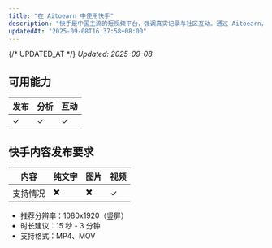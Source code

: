 ```yaml
---
title: "在 Aitoearn 中使用快手"
description: "快手是中国主流的短视频平台，强调真实记录与社区互动。通过 Aitoearn，您可以统一管理快手账号的内容创作、排期与分析。"
updatedAt: "2025-09-08T16:37:58+08:00"
---
```

{/* UPDATED_AT */}
_Updated: 2025-09-08_

## 可用能力
| **发布** | **分析** | **互动** |
| ------------ | ------------ | -------- |
| ✓       | ✓       |     ✓     |



## 快手内容发布要求

| 内容 | 纯文字 | 图片 | 视频 |
| --- | --- | --- | --- |
| 支持情况 | ✖️ | ✖️ | ✓ |

- 推荐分辨率：1080x1920（竖屏）
- 时长建议：15 秒 - 3 分钟
- 支持格式：MP4、MOV


